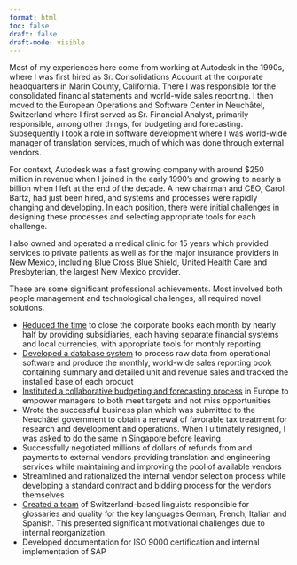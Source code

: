 ```yaml
---
format: html
toc: false
draft: false
draft-mode: visible
---
```

Most of my experiences here come from working at Autodesk in the 1990s, where I was first hired as Sr. Consolidations Account at the corporate headquarters in Marin County, California. There I was responsible for the consolidated financial statements and world-wide sales reporting. I then moved to the European Operations and Software Center in Neuchâtel, Switzerland where I first served as Sr. Financial Analyst, primarily responsible, among other things, for budgeting and forecasting. Subsequently I took a role in software development where I was world-wide manager of translation services, much of which was done through external vendors.

For context, Autodesk was a fast growing company with around $250 million in revenue when I joined in the early 1990's and growing to nearly a billion when I left at the end of the decade. A new chairman and CEO, Carol Bartz, had just been hired, and systems and processes were rapidly changing and developing. In each position, there were initial challenges in designing these processes and selecting appropriate tools for each challenge. 

I also owned and operated a medical clinic for 15 years which provided services to private patients as well as for the major insurance providers in New Mexico, including Blue Cross Blue Shield, United Health Care and Presbyterian, the largest New Mexico provider.

These are some significant professional achievements. Most involved both people management and technological challenges, all required novel solutions.

- [Reduced the time](vignettes/closing-the-books/index.qmd) to close the corporate books each month by nearly half by providing subsidiaries, each having separate financial systems and local currencies, with appropriate tools for monthly reporting.
- [Developed a database system](vignettes/paradox/index.qmd) to process raw data from operational software and produce the monthly, world-wide sales reporting book containing summary and detailed unit and revenue sales and tracked the installed base of each product
- [Instituted a collaborative budgeting and forecasting process](vignettes/collective-forecasting/index.qmd) in Europe to empower managers to both meet targets and not miss opportunities
- Wrote the successful business plan which was submitted to the Neuchâtel government to obtain a renewal of favorable tax treatment for research and development and operations. When I ultimately resigned, I was asked to do the same in Singapore before leaving
- Successfully negotiated millions of dollars of refunds from and payments to external vendors providing translation and engineering services while maintaining and improving the pool of available vendors
- Streamlined and rationalized the internal vendor selection process while developing a standard contract and bidding process for the vendors themselves
- [Created a team](vignettes/motivating-change/index.qmd) of Switzerland-based linguists responsible for glossaries and quality for the key languages German, French, Italian and Spanish. This presented significant motivational challenges due to internal reorganization.
- Developed documentation for ISO 9000 certification and internal implementation of SAP
